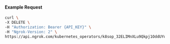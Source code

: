 
#### Example Request

```bash
curl \
-X DELETE \
-H "Authorization: Bearer {API_KEY}" \
-H "Ngrok-Version: 2" \
https://api.ngrok.com/kubernetes_operators/k8sop_32ELIMnXLu9Qkpj1OddUYoLIHfT
```
